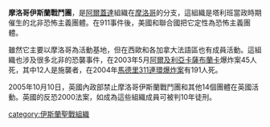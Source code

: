 {{unreferenced|time=2015-06-30T14:10:07+00:00}}
'''摩洛哥伊斯蘭戰鬥團'''，是[[阿爾蓋達|阿爾蓋達]]組織在[[摩洛哥|摩洛哥]]的分支，這組織是塔利班當政時期催生的北非恐怖主義團體。在911事件後，美國和聯合國把它定性為恐怖主義團體。

雖然它主要以摩洛哥為活動基地，但在西歐和各加拿大法語區也有成員活動。這組織也涉及很多北非的恐襲事件，在2003年5月[[阿爾及利亞|阿爾及利亞]][[卡薩布蘭卡|卡薩布蘭卡]]爆炸案45人死，其中12人是施襲者，在2004年[[馬德里311連環爆炸案|馬德里311連環爆炸案]]有191人死。

2005年10月10日，英國內政部禁止摩洛哥伊斯蘭戰鬥團和其他14個團體在英國活動。英國的反恐2000法案，如成為這些組織成員可被判10年徒刑。

[[category:伊斯蘭聖戰組織|category:伊斯蘭聖戰組織]]